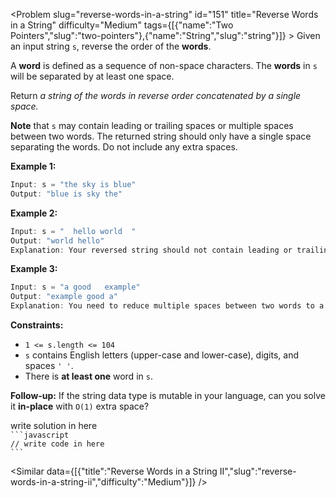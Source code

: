 
<Problem slug="reverse-words-in-a-string" id="151" title="Reverse Words in a String" difficulty="Medium" tags={[{"name":"Two Pointers","slug":"two-pointers"},{"name":"String","slug":"string"}]} >
    Given an input string `s`, reverse the order of the **words**.

A **word** is defined as a sequence of non-space characters. The **words** in `s` will be separated by at least one space.

Return _a string of the words in reverse order concatenated by a single space._

**Note** that `s` may contain leading or trailing spaces or multiple spaces between two words. The returned string should only have a single space separating the words. Do not include any extra spaces.

**Example 1:**

```javascript 
Input: s = "the sky is blue"
Output: "blue is sky the"
```

**Example 2:**

```javascript 
Input: s = "  hello world  "
Output: "world hello"
Explanation: Your reversed string should not contain leading or trailing spaces.
```

**Example 3:**

```javascript 
Input: s = "a good   example"
Output: "example good a"
Explanation: You need to reduce multiple spaces between two words to a single space in the reversed string.
```

**Constraints:**

*   `1 <= s.length <= 104`
*   `s` contains English letters (upper-case and lower-case), digits, and spaces `' '`.
*   There is **at least one** word in `s`.

**Follow-up:** If the string data type is mutable in your language, can you solve it **in-place** with `O(1)` extra space?
</Problem >

<Solution>
write solution in here
</Solution>

<Code>
```javascript
// write code in here
```
</Code>

<Similar data={[{"title":"Reverse Words in a String II","slug":"reverse-words-in-a-string-ii","difficulty":"Medium"}]} />
